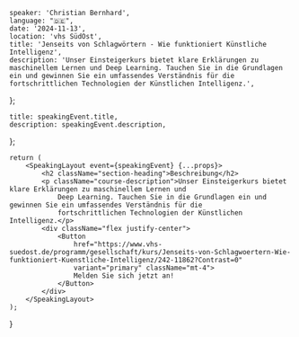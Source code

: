 
    speaker: 'Christian Bernhard',
    language: "🇩🇪",
    date: '2024-11-13',
    location: 'vhs SüdOst',
    title: 'Jenseits von Schlagwörtern - Wie funktioniert Künstliche Intelligenz',
    description: 'Unser Einsteigerkurs bietet klare Erklärungen zu maschinellem Lernen und Deep Learning. Tauchen Sie in die Grundlagen ein und gewinnen Sie ein umfassendes Verständnis für die fortschrittlichen Technologien der Künstlichen Intelligenz.',
};

    title: speakingEvent.title,
    description: speakingEvent.description,
};

    return (
        <SpeakingLayout event={speakingEvent} {...props}>
            <h2 className="section-heading">Beschreibung</h2>
            <p className="course-description">Unser Einsteigerkurs bietet klare Erklärungen zu maschinellem Lernen und
                Deep Learning. Tauchen Sie in die Grundlagen ein und gewinnen Sie ein umfassendes Verständnis für die
                fortschrittlichen Technologien der Künstlichen Intelligenz.</p>
            <div className="flex justify-center">
                <Button
                    href="https://www.vhs-suedost.de/programm/gesellschaft/kurs/Jenseits-von-Schlagwoertern-Wie-funktioniert-Kuenstliche-Intelligenz/242-11862?Contrast=0"
                    variant="primary" className="mt-4">
                    Melden Sie sich jetzt an!
                </Button>
            </div>
        </SpeakingLayout>
    );
}
